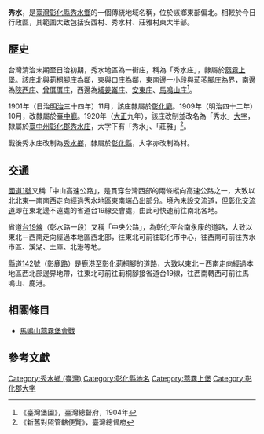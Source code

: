 {{noteTA　
|1 = zh-cn:庄; zh-hk:庄; zh-tw:庄;
}}
'''秀水'''，是[[臺灣|臺灣]][[彰化縣|彰化縣]][[秀水鄉_(台灣)|秀水鄉]]的一個傳統地域名稱，位於該鄉東部偏北。相較於今日行政區，其範圍大致包括安西村、秀水村、莊雅村東大半部。

==歷史==
台灣清治末期至日治初期，秀水地區為一街庄，稱為「秀水庄」，隸屬於[[燕霧上堡|燕霧上堡]]。該庄北與[[莿桐腳_(彰化縣)|莿桐腳庄]]為鄰，東與[[口庄|口庄]]為鄰，東南邊一小段與[[花壇_(大字)|茄苳腳庄]]為界，南邊為[[陝西_(臺灣)|陝西庄]]、[[曾厝厝庄|曾厝厝庄]]，西邊為[[埔姜崙_(彰化縣)|埔姜崙庄]]、[[安東庄|安東庄]]、[[馬鳴山_(彰化縣)|馬鳴山庄]]<ref>《臺灣堡圖》，臺灣總督府，1904年</ref>。

1901年（日治[[明治|明治]]三十四年）11月，該庄隸屬於[[彰化廳|彰化廳]]。1909年（明治四十二年）10月，改隸屬於[[臺中廳|臺中廳]]。1920年（[[大正|大正]]九年），該庄改制並改名為「秀水」[[大字|大字]]，隸屬於[[臺中州|臺中州]][[彰化郡|彰化郡]][[秀水庄|秀水庄]]，大字下有「秀水」、「莊雅」<ref>《新舊對照管轄便覽》，臺灣總督府</ref>。

戰後秀水庄改制為[[秀水鄉_(台灣)|秀水鄉]]，隸屬於[[彰化縣|彰化縣]]，大字亦改制為村。

==交通==
[[中山高速公路|國道1號]]又稱「中山高速公路」，是貫穿台灣西部的兩條縱向高速公路之一，大致以北北東—南南西走向經過秀水地區東南端凸出部分。境內未設交流道，但[[彰化交流道|彰化交流道]]即在東北邊不遠處的省道台19線交會處，由此可快速前往南北各地。

省道[[台19線|台19線]]（彰水路一段）又稱「中央公路」，為彰化至台南永康的道路，大致以東北－西南走向經過本地區西北部，往東北可前往彰化市中心，往西南可前往秀水市區、溪湖、土庫、北港等地。

[[縣道142號|縣道142號]]（彰鹿路）是鹿港至彰化莿桐腳的道路，大致以東北－西南走向經過本地區西北部邊界地帶，往東北可前往莿桐腳接省道台19線，往西南轉西可前往馬鳴山、鹿港。

== 相關條目 ==

* [[馬鳴山燕霧堡會戰|馬鳴山燕霧堡會戰]]

==參考文獻==
{{reflist}}

{{彰化郡}}

[[Category:秀水鄉_(臺灣)|Category:秀水鄉 (臺灣)]]
[[Category:彰化縣地名|Category:彰化縣地名]]
[[Category:燕霧上堡|Category:燕霧上堡]]
[[Category:彰化郡大字|Category:彰化郡大字]]